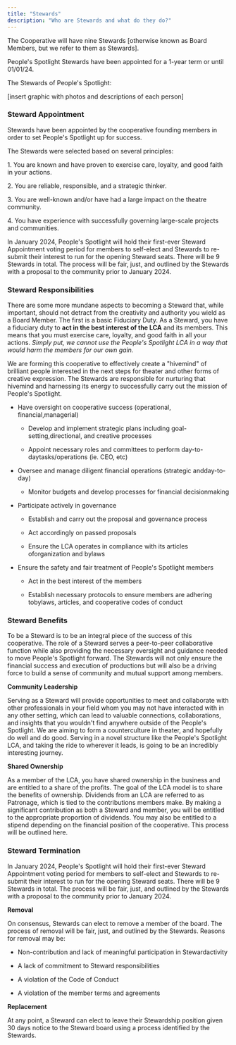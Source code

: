 ```yaml
---
title: "Stewards"
description: "Who are Stewards and what do they do?"
---
```




The Cooperative will have nine Stewards \[otherwise known as Board
Members, but we refer to them as Stewards\].

People's Spotlight Stewards have been appointed for a 1-year term or until 01/01/24.

The Stewards of People's Spotlight:

\[insert graphic with photos and descriptions of each person\]

### Steward Appointment

Stewards have been appointed by the cooperative founding members in
order to set People's Spotlight up for success.

The Stewards were selected based on several principles:

1\. You are known and have proven to exercise care, loyalty, and good
faith in your actions.

2\. You are reliable, responsible, and a strategic thinker.

3\. You are well-known and/or have had a large impact on the theatre
community.

4\. You have experience with successfully governing large-scale projects
and communities.

In January 2024, People's Spotlight will hold their first-ever Steward Appointment
voting period for members to self-elect and Stewards to re-submit their
interest to run for the opening Steward seats. There will be 9 Stewards
in total. The process will be fair, just, and outlined by the Stewards
with a proposal to the community prior to January 2024.

### Steward Responsibilities 

There are some more mundane aspects to becoming a Steward that, while
important, should not detract from the creativity and authority you
wield as a Board Member. The first is a basic Fiduciary Duty. As a
Steward, you have a fiduciary duty to **act in the best interest of the
LCA** and its members. This means that you must exercise care, loyalty,
and good faith in all your actions. *Simply put, we cannot use the People's Spotlight
LCA in a way that would harm the members for our own gain.*

We are forming this cooperative to effectively create a "hivemind" of
brilliant people interested in the next steps for theater and other
forms of creative expression. The Stewards are responsible for nurturing
that hivemind and harnessing its energy to successfully carry out the
mission of People's Spotlight.

-   Have oversight on cooperative success (operational, financial,managerial)

    -   Develop and implement strategic plans including goal-setting,directional, and creative processes

    -   Appoint necessary roles and committees to perform day-to-daytasks/operations (ie. CEO, etc)

-   Oversee and manage diligent financial operations (strategic andday-to-day)

    -   Monitor budgets and develop processes for financial decisionmaking

-   Participate actively in governance

    -   Establish and carry out the proposal and governance process

    -   Act accordingly on passed proposals

    -   Ensure the LCA operates in compliance with its articles oforganization and bylaws

-   Ensure the safety and fair treatment of People's Spotlight members

    -   Act in the best interest of the members

    -   Establish necessary protocols to ensure members are adhering tobylaws, articles, and cooperative codes of conduct

### Steward Benefits

To be a Steward is to be an integral piece of the success of this
cooperative. The role of a Steward serves a peer-to-peer collaborative
function while also providing the necessary oversight and guidance
needed to move People's Spotlight forward. The Stewards will not only ensure the
financial success and execution of productions but will also be a
driving force to build a sense of community and mutual support among
members.

**Community Leadership**

Serving as a Steward will provide opportunities to meet and collaborate
with other professionals in your field whom you may not have interacted
with in any other setting, which can lead to valuable connections,
collaborations, and insights that you wouldn't find anywhere outside of
the People's Spotlight. We are aiming to form a counterculture in theater, and
hopefully do well and do good. Serving in a novel structure like the
People's Spotlight LCA, and taking the ride to wherever it leads, is going to be an
incredibly interesting journey.

**Shared Ownership**

As a member of the LCA, you have shared ownership in the business and
are entitled to a share of the profits. The goal of the LCA model is to
share the benefits of ownership. Dividends from an LCA are referred to
as Patronage, which is tied to the contributions members make. By making
a significant contribution as both a Steward and member, you will be
entitled to the appropriate proportion of dividends. You may also be
entitled to a stipend depending on the financial position of the
cooperative. This process will be outlined here.

### Steward Termination 

In January 2024, People's Spotlight will hold their first-ever Steward Appointment
voting period for members to self-elect and Stewards to re-submit their
interest to run for the opening Steward seats. There will be 9 Stewards
in total. The process will be fair, just, and outlined by the Stewards
with a proposal to the community prior to January 2024.

**Removal**

On consensus, Stewards can elect to remove a member of the board. The
process of removal will be fair, just, and outlined by the Stewards.
Reasons for removal may be:

-   Non-contribution and lack of meaningful participation in Stewardactivity

-   A lack of commitment to Steward responsibilities

-   A violation of the Code of Conduct

-   A violation of the member terms and agreements

**Replacement**

At any point, a Steward can elect to leave their Stewardship position
given 30 days notice to the Steward board using a process identified by
the Stewards.
